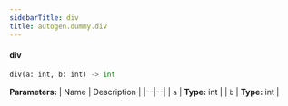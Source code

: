 ```yaml
---
sidebarTitle: div
title: autogen.dummy.div
---
```


<code class="doc-symbol doc-symbol-heading doc-symbol-function"></code>
#### div

```python
div(a: int, b: int) -> int
```

    

<b>Parameters:</b>
| Name | Description |
|--|--|
| `a` | **Type:** int |
| `b` | **Type:** int |

<br />